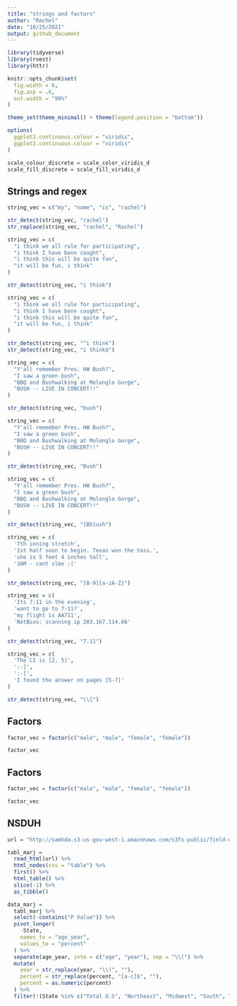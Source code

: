 ```yaml
---
title: "strings and factors"
author: "Rachel"
date: "10/25/2021"
output: github_document
---
```


```r
library(tidyverse)
library(rvest)
library(httr)

knitr::opts_chunk$set(
  fig.width = 6, 
  fig.asp = .6, 
  out.width = "90%"
)

theme_set(theme_minimal() + theme(legend.position = "bottom"))

options(
  ggplot2.continuous.colour = "viridis", 
  ggplot2.continuous.colour = "viridis"
)

scale_colour_discrete = scale_color_viridis_d
scale_fill_discrete = scale_fill_viridis_d

```


## Strings and regex 
```r
string_vec = c("my", "name", "is", "rachel")

str_detect(string_vec, "rachel")
str_replace(string_vec, "rachel", "Rachel")
```


```r
string_vec = c(
  "i think we all rule for participating", 
  "i think I have benn cought", 
  "i think this will be quite fun", 
  "it will be fun, i think"
)

str_detect(string_vec, "i think")
```

```r
string_vec = c(
  "i think we all rule for participating", 
  "i think I have benn cought", 
  "i think this will be quite fun", 
  "it will be fun, i think"
)

str_detect(string_vec, "^i think")      
str_detect(string_vec, "i think$")   
```


```r
string_vec = c(
  "Y'all remember Pres. HW Bush?", 
  "I saw a green bush",
  "BBQ and Bushwalking at Molonglo Gorge",
  "BUSH -- LIVE IN CONCERT!!"
)

str_detect(string_vec, "bush")
```


```r
string_vec = c(
  "Y'all remember Pres. HW Bush?", 
  "I saw a green bush",
  "BBQ and Bushwalking at Molonglo Gorge",
  "BUSH -- LIVE IN CONCERT!!"
)

str_detect(string_vec, "Bush")
```


```r
string_vec = c(
  "Y'all remember Pres. HW Bush?", 
  "I saw a green bush",
  "BBQ and Bushwalking at Molonglo Gorge",
  "BUSH -- LIVE IN CONCERT!!"
)

str_detect(string_vec, "[Bb]ush")
```


```r
string_vec = c(
  '7th inning stretch',
  '1st half soon to begin. Texas won the toss.',
  'she is 5 feet 4 inches tall',
  '3AM - cant slee :('
)

str_detect(string_vec, "[0-9][a-zA-Z]")     
```


```r
string_vec = c(
  'Its 7:11 in the evening', 
  'want to go to 7-11?',
  'my flight is AA711',
  'NetBios: scanning ip 203.167.114.66'
)

str_detect(string_vec, "7.11")
```


```r
string_vec = c(
  'The CI is [2, 5]',
  ':-]',
  ':-[',
  'I found the answer on pages [5-7]'
)

str_detect(string_vec, "\\[")
```


## Factors 

```r
factor_vec = factor(c("male", "male", "female", "female"))

factor_vec
```

## Factors 

```r
factor_vec = factor(c("male", "male", "female", "female"))

factor_vec
```

## NSDUH 

```r
url = "http://samhda.s3-us-gov-west-1.amazonaws.com/s3fs-public/field-uploads/2k15StateFiles/NSDUHsaeShortTermCHG2015.htm" 

tabl_marj = 
  read_html(url) %>% 
  html_nodes(css = "table") %>% 
  first() %>% 
  html_table() %>%
  slice(-1) %>% 
  as_tibble()
```

```r
data_marj = 
  tabl_marj %>% 
  select(-contains("P Value")) %>% 
  pivot_longer(
    -State,
    names_to = "age_year", 
    values_to = "percent"
  ) %>%
  separate(age_year, into = c("age", "year"), sep = "\\(") %>% 
  mutate(
    year = str_replace(year, "\\)", ""),
    percent = str_replace(percent, "[a-c]$", ""),
    percent = as.numeric(percent)
  ) %>% 
  filter(!(State %in% c("Total U.S", "Northeast", "Midwest", "South", "West")))
```


